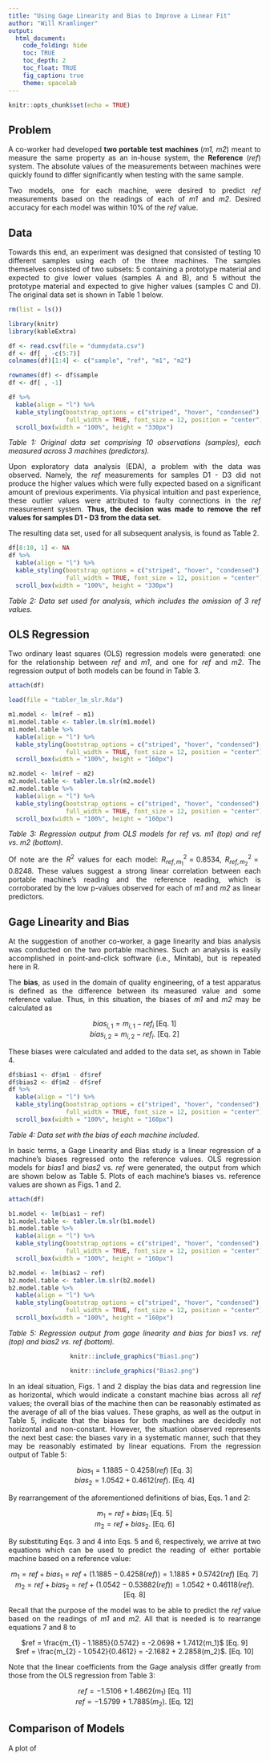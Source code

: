 ```yaml
---
title: "Using Gage Linearity and Bias to Improve a Linear Fit"
author: "Will Kramlinger"
output: 
  html_document:
    code_folding: hide
    toc: TRUE
    toc_depth: 2
    toc_float: TRUE
    fig_caption: true
    theme: spacelab
---
```

<style>
body {
text-align: justify}
</style>
```r
knitr::opts_chunk$set(echo = TRUE)
```

## Problem
A co-worker had developed **two portable test machines** (*m1, m2*) meant to measure the same property as an in-house system, the **Reference** (*ref*) system. The absolute values of the measurements between machines were quickly found to differ significantly when testing with the same sample.

Two models, one for each machine, were desired to predict *ref* measurements based on the readings of each of *m1* and *m2*.  Desired accuracy for each model was within 10% of the *ref* value. 

## Data

Towards this end, an experiment was designed that consisted of testing 10 different samples using each of the three machines.  The samples themselves consisted of two subsets: 5 containing a prototype material and expected to give lower values (samples A and B), and 5 without the prototype material and expected to give higher values (samples C and D). The original data set is shown in Table 1 below.

```r
rm(list = ls())

library(knitr)
library(kableExtra)

df <- read.csv(file = "dummydata.csv")
df <- df[ , -c(5:7)]
colnames(df)[1:4] <- c("sample", "ref", "m1", "m2")

rownames(df) <- df$sample
df <- df[ , -1]

df %>%
  kable(align = "l") %>%
  kable_styling(bootstrap_options = c("striped", "hover", "condensed"),
                full_width = TRUE, font_size = 12, position = "center") %>% 
  scroll_box(width = "100%", height = "330px")
```
*Table 1: Original data set comprising 10 observations (samples), each measured across 3 machines (predictors).*  
  
Upon exploratory data analysis (EDA), a problem with the data was observed. Namely, the *ref* measurements for samples D1 - D3 did not produce the higher values which were fully expected based on a significant amount of previous experiments. Via physical intuition and past experience, these outlier values were attributed to faulty connections in the *ref* measurement system. **Thus, the decision was made to remove the ref values for samples D1 - D3 from the data set.**  
  
The resulting data set, used for all subsequent analysis, is found as Table 2.

```r
df[8:10, 1] <- NA
df %>%
  kable(align = "l") %>%
  kable_styling(bootstrap_options = c("striped", "hover", "condensed"),
                full_width = TRUE, font_size = 12, position = "center") %>% 
  scroll_box(width = "100%", height = "330px")
```
*Table 2: Data set used for analysis, which includes the omission of 3 ref values.*  

## OLS Regression  
  
Two ordinary least squares (OLS) regression models were generated: one for the relationship between *ref* and *m1*, and one for *ref* and *m2*. The regression output of both models can be found in Table 3.  

```r
attach(df)

load(file = "tabler_lm_slr.Rda")

m1.model <- lm(ref ~ m1)
m1.model.table <- tabler.lm.slr(m1.model)
m1.model.table %>%
  kable(align = "l") %>%
  kable_styling(bootstrap_options = c("striped", "hover", "condensed"),
                full_width = TRUE, font_size = 12, position = "center") %>% 
  scroll_box(width = "100%", height = "160px")
```
```r
m2.model <- lm(ref ~ m2)
m2.model.table <- tabler.lm.slr(m2.model)
m2.model.table %>%
  kable(align = "l") %>%
  kable_styling(bootstrap_options = c("striped", "hover", "condensed"),
                full_width = TRUE, font_size = 12, position = "center") %>% 
  scroll_box(width = "100%", height = "160px")
```
*Table 3: Regression output from OLS models for ref vs. m1 (top) and ref vs. m2 (bottom).*  
  
Of note are the $R^2$ values for each model: $R^{2}_{ref, m_{1}} = 0.8534$, $R^{2}_{ref, m_{2}} = 0.8248$. These values suggest a strong linear correlation between each portable machine's reading and the reference reading, which is corroborated by the low p-values observed for each of *m1* and *m2* as linear predictors.  
    
    
## Gage Linearity and Bias  
  
At the suggestion of another co-worker, a gage linearity and bias analysis was conducted on the two portable machines. Such an analysis is easily accomplished in point-and-click software (i.e., Minitab), but is repeated here in R.

The **bias**, as used in the domain of quality engineering, of a test apparatus is defined as the difference between its measured value and some reference value. Thus, in this situation, the biases of *m1* and *m2* may be calculated as

<center>
$bias_{i,1} = m_{i,1} - ref_{i}$  [Eq. 1]  
$bias_{i,2} = m_{i,2} - ref_{i}$.  [Eq. 2]  

</center>  
  
These biases were calculated and added to the data set, as shown in Table 4.  
  
```r
df$bias1 <- df$m1 - df$ref
df$bias2 <- df$m2 - df$ref
df %>%
  kable(align = "l") %>%
  kable_styling(bootstrap_options = c("striped", "hover", "condensed"),
                full_width = TRUE, font_size = 12, position = "center") %>% 
  scroll_box(width = "100%", height = "160px")
```
*Table 4: Data set with the bias of each machine included.*   
  
In basic terms, a Gage Linearity and Bias study is a linear regression of a machine's biases regressed onto the reference values. OLS regression models for *bias1* and *bias2* vs. *ref* were generated, the output from which are shown below as Table 5. Plots of each machine's biases vs. reference values are shown as Figs. 1 and 2.

```r
attach(df)

b1.model <- lm(bias1 ~ ref)
b1.model.table <- tabler.lm.slr(b1.model)
b1.model.table %>%
  kable(align = "l") %>%
  kable_styling(bootstrap_options = c("striped", "hover", "condensed"),
                full_width = TRUE, font_size = 12, position = "center") %>% 
  scroll_box(width = "100%", height = "160px")

b2.model <- lm(bias2 ~ ref)
b2.model.table <- tabler.lm.slr(b2.model)
b2.model.table %>%
  kable(align = "l") %>%
  kable_styling(bootstrap_options = c("striped", "hover", "condensed"),
                full_width = TRUE, font_size = 12, position = "center") %>% 
  scroll_box(width = "100%", height = "160px")
```
*Table 5: Regression output from gage linearity and bias for bias1 vs. ref (top) and bias2 vs. ref (bottom).*    


<center>
```r
knitr::include_graphics("Bias1.png")
```
</center>
  
<center>
```r
knitr::include_graphics("Bias2.png")
```
</center>  
  
In an ideal situation, Figs. 1 and 2 display the bias data and regression line as horizontal, which would indicate a constant machine bias across all *ref* values; the overall bias of the machine then can be reasonably estimated as the average of all of the bias values. These graphs, as well as the output in Table 5, indicate that the biases for both machines are decidedly not horizontal and non-constant. However, the situation observed represents the next best case: the biases vary in a systematic manner, such that they may be reasonably estimated by linear equations. From the regression output of Table 5:

<center>
$bias_1 = 1.1885 - 0.4258(ref)$  [Eq. 3]    
$bias_2 = 1.0542 + 0.4612(ref)$. [Eq. 4]    

</center> 

By rearrangement of the aforementioned definitions of bias, Eqs. 1 and 2:

<center>
$m_1 = ref + bias_1$  [Eq. 5]  
$m_2 = ref + bias_2$.  [Eq. 6]

</center> 

By substituting Eqs. 3 and 4 into Eqs. 5 and 6, respectively, we arrive at two equations which can be used to predict the reading of either portable machine based on a reference value:

<center>
$m_1 = ref + bias_1 = ref + (1.1885 - 0.4258(ref)) = 1.1885 + 0.5742(ref)$   [Eq. 7]
$m_2 = ref + bias_2 = ref + (1.0542 - 0.53882(ref)) = 1.0542 + 0.46118(ref)$.  [Eq. 8]

</center> 
  
Recall that the purpose of the model was to be able to predict the *ref* value based on the readings of *m1* and *m2*. All that is needed is to rearrange equations 7 and 8 to

<center>
$ref = \frac{m_{1} - 1.1885}{0.5742} = -2.0698 + 1.7412(m_1)$  [Eq. 9]  
$ref = \frac{m_{2} - 1.0542}{0.4612} = -2.1682 + 2.2858(m_2)$.  [Eq. 10]

</center>  

Note that the linear coefficients from the Gage analysis differ greatly from those from the OLS regression from Table 3:

<center>
$ref = -1.5106 + 1.4862(m_1)$  [Eq. 11]  
$ref = -1.5799 + 1.7885(m_2)$.  [Eq. 12]

</center> 


## Comparison of Models
A plot of 

